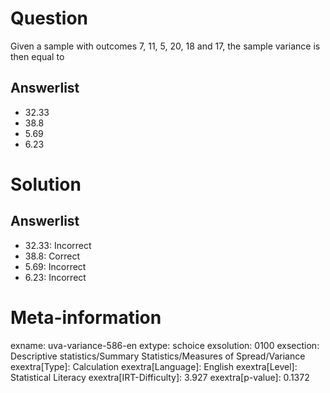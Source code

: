 Question
========

Given a sample with outcomes 7, 11, 5, 20, 18 and 17, the sample variance is then equal to

Answerlist
----------

* 32.33
* 38.8
* 5.69
* 6.23

Solution
========

Answerlist
----------

* 32.33: Incorrect
* 38.8: Correct
* 5.69: Incorrect
* 6.23: Incorrect

Meta-information
================
exname: uva-variance-586-en
extype: schoice
exsolution: 0100
exsection: Descriptive statistics/Summary Statistics/Measures of Spread/Variance
exextra[Type]: Calculation
exextra[Language]: English
exextra[Level]: Statistical Literacy
exextra[IRT-Difficulty]: 3.927
exextra[p-value]: 0.1372
